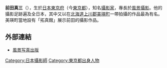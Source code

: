 {{Unreferenced|time=2021-08-14T06:40:16+00:00}}
{{japanese|japanese=前田 真三|kana=まえだ しんぞう|romaji=Maeda Shinzō}}
'''前田真三'''（{{bd|1922年|6月3日|1998年|11月21日|}}），生於[[日本|日本]][[東京府|東京府]]（今[[東京都|東京都]]），知名[[攝影家|攝影家]]，專長於[[風景攝影|風景攝影]]。他的攝影足跡遍及全日本，其中又以在[[北海道|北海道]][[上川郡_(石狩國)|上川郡]][[美瑛町|美瑛町]]一帶拍攝的作品最為有名。美瑛町當地設有「拓真館」展示前田的攝影作品。

== 外部連結 ==
* [http://www.fukei-shashin.co.jp/ 風景写真出版] {{Wayback|url=http://www.fukei-shashin.co.jp/ |date=20201101044803 }}

{{Authority control}}
{{DEFAULTSORT:maeda shinzou}}
[[Category:日本攝影師|Category:日本攝影師]]
[[Category:東京都出身人物|Category:東京都出身人物]]
{{日本人物小作品}}